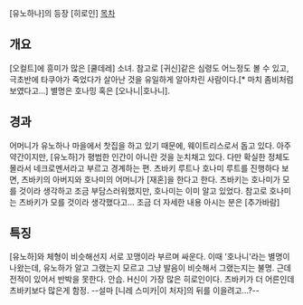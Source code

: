 [유노하나]의 등장 [히로인]
[[목차]]

== 개요 ==

[오컬트]에 흥미가 많은 [쿨데레] 소녀. 참고로 [귀신]같은 심령도 어느정도 볼 수 있고, 극초반에 타쿠야가 죽었다가 살아난 것을 유일하게 알아차린 사람이다.[* 마치 좀비처럼 보였다고...] 별명은 호나밍 혹은 [오나니|호나니].

== 경과 ==

어머니가 유노하나 마을에서 찻집을 하고 있기 때문에, 웨이트리스로서 돕고 있다. 아주 약간이지만, [유노하]가 평범한 인간이 아니란 것을 눈치채고 있다. 다만 확실한 정체도 몰라서 네크로멘서라고 부르고 경계하는 편. 
츠바키 루트나 호나미 루트를 진행하다 보면, 츠바키의 아버지와 호나미의 어머니가 [재혼]을 한다고 한다. 츠바키는 호나미가 모를 것이라 생각하고 조금 부담스러워했지만, 호나미는 이미 알고 있었다. 참고로 호나미는 츠바키가 모를 것이라 생각했다고... 
조금 더 자세한 내용 아시는 분은 [추가바람]

== 특징 ==

[유노하]와 체형이 비슷해선지 서로 꼬맹이라 부르며 싸운다. 이때 '호나니'라는 별명이 나왔는데, 유노하가 알고 그랬는지 모르고 그냥 발음이 비슷해서 그랬는지는 불명. 근데 전적이 있어서 반박을 못한다. 안습.
H신이 가장 많은 히로인이다. 츠바키가 더 어른인데 츠바키보다 많은게 함정. --설마 [니레 스미카|이 처자]의 뒤를 이을려고...?--
